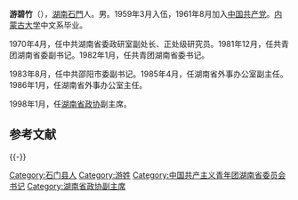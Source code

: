 {{unreferenced|time=2016-05-05T00:06:33+00:00}}
'''游碧竹'''（{{bd|1939年|7月||catIdx=Y}}），[[湖南|湖南]][[石門縣|石門]]人。男。1959年3月入伍，1961年8月加入[[中国共产党|中国共产党]]。[[内蒙古大学|内蒙古大学]]中文系毕业。

1970年4月，任中共湖南省委政研室副处长、正处级研究员。1981年12月，任共青团湖南省委副书记。1982年1月，任共青团湖南省委书记。

1983年8月，任中共邵阳市委副书记。1985年4月，任湖南省外事办公室副主任。1986年1月，任湖南省外事办公室主任。

1998年1月，任[[湖南省政协|湖南省政协]]副主席。

==参考文献==
{{reflist}}

{{-}}
{{start box}}
{{s-civ}}
{{s-before|[[石玉珍|石玉珍]]}}
{{s-title|[[中国共产主义青年团|中国共产主义青年团]]湖南省委书记|1982年1月—1983年6月}}
{{s-after|[[李建国_(1953年)|李建国]]}}
{{end box}}

{{各省级行政区团委书记}}

[[Category:石门县人|Category:石门县人]]
[[Category:游姓|Category:游姓]]
[[Category:中国共产主义青年团湖南省委员会书记|Category:中国共产主义青年团湖南省委员会书记]]
[[Category:湖南省政协副主席|Category:湖南省政协副主席]]
